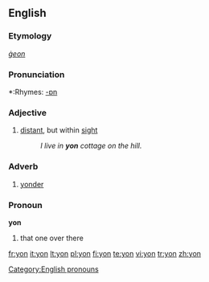 {{see|yön}}
==English==

===Etymology===
{{OE.}} ''[[ġeon]]''

===Pronunciation===
*:Rhymes: [[Rhymes:English:-ɒn|-ɒn]]

===Adjective===
{{en-adj|-}}

# [[distant]], but within [[sight]]
#:''I live in '''yon''' cottage on the hill.''

===Adverb===
{{en-adv|-}}

# [[yonder]]

===Pronoun===
'''yon'''

# that one over there

[[Category:English pronouns]]

[[fr:yon]]
[[it:yon]]
[[lt:yon]]
[[pl:yon]]
[[fi:yon]]
[[te:yon]]
[[vi:yon]]
[[tr:yon]]
[[zh:yon]]